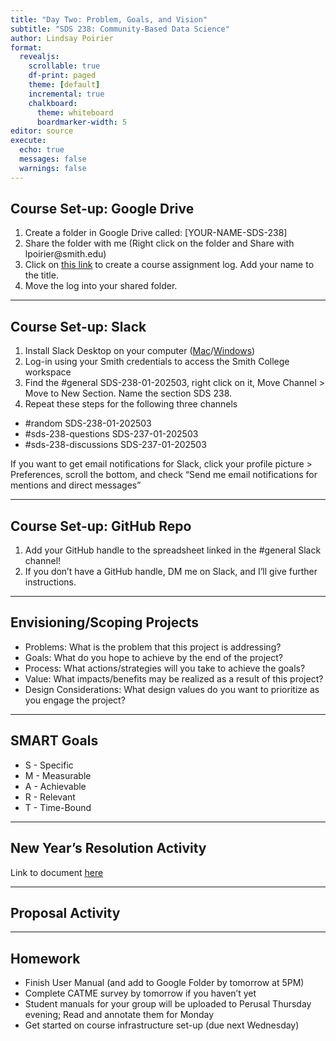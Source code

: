 ```yaml
---
title: "Day Two: Problem, Goals, and Vision"
subtitle: "SDS 238: Community-Based Data Science"
author: Lindsay Poirier
format: 
  revealjs:
    scrollable: true
    df-print: paged
    theme: [default]
    incremental: true
    chalkboard:
      theme: whiteboard
      boardmarker-width: 5
editor: source
execute:
  echo: true
  messages: false
  warnings: false
---
```



## Course Set-up: Google Drive

1. Create a folder in Google Drive called: [YOUR-NAME-SDS-238]
2. Share the folder with me (Right click on the folder and Share with lpoirier@smith.edu)
3. Click on [this link](https://docs.google.com/spreadsheets/d/1W5bcHwVjEiO_DFqT5M0hq09QrWnYeuZbknO9eNpAVYE/copy) to create a course assignment log. Add your name to the title.
4. Move the log into your shared folder.

---


## Course Set-up: Slack

1. Install Slack Desktop on your computer ([Mac](https://slack.com/intl/en-gb/downloads/mac)/[Windows](https://slack.com/downloads/windows))
2. Log-in using your Smith credentials to access the Smith College workspace
3. Find the #general SDS-238-01-202503, right click on it, Move Channel > Move to New Section. Name the section SDS 238.
4. Repeat these steps for the following three channels
  -   #random SDS-238-01-202503
  -   #sds-238-questions  SDS-237-01-202503
  -   #sds-238-discussions SDS-237-01-202503

If you want to get email notifications for Slack, click your profile picture > Preferences, scroll the bottom, and check "Send me email notifications for mentions and direct messages"

---


## Course Set-up: GitHub Repo

1. Add your GitHub handle to the spreadsheet linked in the #general Slack channel!
2. If you don't have a GitHub handle, DM me on Slack, and I'll give further instructions. 

---

## Envisioning/Scoping Projects

- Problems: What is the problem that this project is addressing?
- Goals: What do you hope to achieve by the end of the project?
- Process: What actions/strategies will you take to achieve the goals?
- Value: What impacts/benefits may be realized as a result of this project?
- Design Considerations: What design values do you want to prioritize as you engage the project?

---

## SMART Goals

- S - Specific
- M - Measurable
- A - Achievable
- R - Relevant
- T - Time-Bound

---

## New Year's Resolution Activity

Link to document [here](https://docs.google.com/document/d/1cYWOSncV3gxlhobjx3v9Ihsw1PM50_yv9f3T1_EYlyE/copy)

---

## Proposal Activity

---

## Homework

-   Finish User Manual (and add to Google Folder by tomorrow at 5PM)
-   Complete CATME survey by tomorrow if you haven't yet
-   Student manuals for your group will be uploaded to Perusal Thursday evening; Read and annotate them for Monday
-   Get started on course infrastructure set-up (due next Wednesday)



